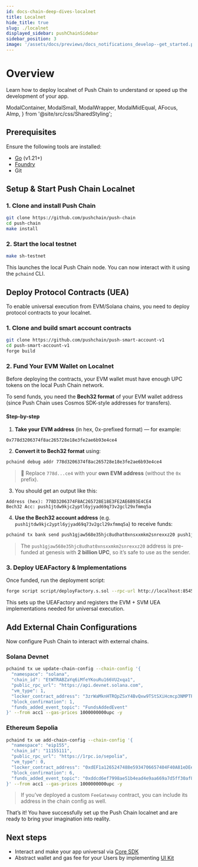 ```yaml
---
id: docs-chain-deep-dives-localnet
title: Localnet
hide_title: true
slug: ./localnet
displayed_sidebar: pushChainSidebar
sidebar_position: 3
image: '/assets/docs/previews/docs_notifications_develop--get_started.png'
---
```


# Overview

Learn how to deploy localnet of Push Chain to understand or speed up the development of your app.

<head>
  <title>{`Localnet | Setup | Push Chain | Push Documentation`}</title>
</head>

  ModalContainer,
  ModalSmall,
  ModalWrapper,
  ModalMidEqual,
  AFocus,
  AImp,
} from '@site/src/css/SharedStyling';

## Prerequisites

Ensure the following tools are installed:

- [Go](https://go.dev/doc/install) (v1.21+)
- [Foundry](https://book.getfoundry.sh/getting-started/installation)
- Git

## Setup & Start Push Chain Localnet

### 1. Clone and install Push Chain

```bash
git clone https://github.com/pushchain/push-chain
cd push-chain
make install
```

### 2. Start the local testnet

```bash
make sh-testnet
```

This launches the local Push Chain node. You can now interact with it using the `pchaind` CLI.

## Deploy Protocol Contracts (UEA)

To enable universal execution from EVM/Solana chains, you need to deploy protocol contracts to your localnet.

### 1. Clone and build smart account contracts

```bash
git clone https://github.com/pushchain/push-smart-account-v1
cd push-smart-account-v1
forge build
```

### 2. Fund Your EVM Wallet on Localnet

Before deploying the contracts, your EVM wallet must have enough UPC tokens on the local Push Chain network.

To send funds, you need the **Bech32 format** of your EVM wallet address (since Push Chain uses Cosmos SDK-style addresses for transfers).

#### Step-by-step

1. **Take your EVM address** (in hex, 0x-prefixed format) — for example:

```
0x778d3206374f8ac265728e18e3fe2ae6b93e4ce4
```

2. **Convert it to Bech32 format** using:

```bash
pchaind debug addr 778d3206374f8ac265728e18e3fe2ae6b93e4ce4
```

> 🔁 Replace `778d...ce4` with your **own EVM address** (without the `0x` prefix).

3. You should get an output like this:

```
Address (hex): 778D3206374F8AC265728E18E3FE2AE6B93E4CE4
Bech32 Acc: push1jtdw9kjc2yptl6yjyad69q73v2gcl29xfmmq5a
```

4. **Use the Bech32 account address** (e.g. `push1jtdw9kjc2yptl6yjyad69q73v2gcl29xfmmq5a`) to receive funds:

```bash
pchaind tx bank send push1gjaw568e35hjc8udhat0xnsxxmkm2snrexxz20 push1jtdw9kjc2yptl6yjyad69q73v2gcl29xfmmq5a 100000000000000000000000upc --gas-prices 1000000000upc -y
```

> The `push1gjaw568e35hjc8udhat0xnsxxmkm2snrexxz20` address is pre-funded at genesis with **2 billion UPC**, so it’s safe to use as the sender.

### 3. Deploy UEAFactory & Implementations

Once funded, run the deployment script:

```bash
forge script script/deployFactory.s.sol --rpc-url http://localhost:8545 --broadcast --private-key <YOUR_LOCAL_PRIVATE_KEY>
```

This sets up the UEAFactory and registers the EVM + SVM UEA implementations needed for universal execution.

## Add External Chain Configurations

Now configure Push Chain to interact with external chains.

### Solana Devnet

```bash
pchaind tx ue update-chain-config --chain-config '{
  "namespace": "solana",
  "chain_id": "EtWTRABZaYq6iMfeYKouRu166VU2xqa1",
  "public_rpc_url": "https://api.devnet.solana.com",
  "vm_type": 1,
  "locker_contract_address": "3zrWaMknHTRQpZSxY4BvQxw9TStSXiHcmcp3NMPTFkke",
  "block_confirmation": 1,
  "funds_added_event_topic": "FundsAddedEvent"
}' --from acc1 --gas-prices 1000000000upc -y
```

### Ethereum Sepolia

```bash
pchaind tx ue add-chain-config --chain-config '{
  "namespace": "eip155",
  "chain_id": "11155111",
  "public_rpc_url": "https://1rpc.io/sepolia",
  "vm_type": 0,
  "locker_contract_address": "0xdEF1a1265247488e5934706657404F40A81eDEe4",
  "block_confirmation": 6,
  "funds_added_event_topic": "0xddcd6ef7998ae51b4ead4e9aa669a7d5ff30af88eddaa5062c91b08153da07c0"
}' --from acc1 --gas-prices 1000000000upc -y
```

> If you’ve deployed a custom `FeeGateway` contract, you can include its address in the chain config as well.

That’s it!
You have successfully set up the Push Chain localnet and are ready to bring your imagination into reality.

## Next steps

- Interact and make your app universal via [Core SDK](/docs/chain/build/)
- Abstract wallet and gas fee for your Users by implementing [UI Kit](/docs/chain/ui-kit/)
